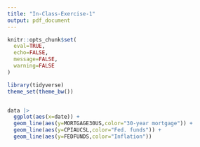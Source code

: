 ```yaml
---
title: "In-Class-Exercise-1"
output: pdf_document
---
```


```r
knitr::opts_chunk$set(
  eval=TRUE,
  echo=FALSE,
  message=FALSE,
  warning=FALSE
)

library(tidyverse)
theme_set(theme_bw())
```

```r
```

```r
data |>
  ggplot(aes(x=date)) +
  geom_line(aes(y=MORTGAGE30US,color="30-year mortgage")) +
  geom_line(aes(y=CPIAUCSL,color="Fed. funds")) +
  geom_line(aes(y=FEDFUNDS,color="Inflation"))
```
